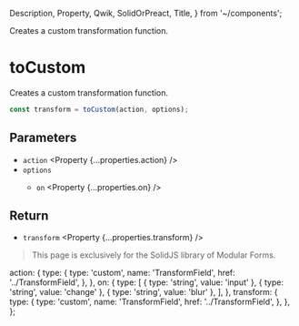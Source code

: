   Description,
  Property,
  Qwik,
  SolidOrPreact,
  Title,
} from '~/components';

<Title>toCustom</Title>
<Description>Creates a custom transformation function.</Description>

# toCustom

<SolidOrPreact block>

Creates a custom transformation function.

```ts
const transform = toCustom(action, options);
```

## Parameters

- `action` <Property {...properties.action} />
- `options` <Property type="object" />
  - `on` <Property {...properties.on} />

## Return

- `transform` <Property {...properties.transform} />

</SolidOrPreact>

<Qwik block>

<HttpStatusCode code={404} />

> This page is exclusively for the SolidJS library of Modular Forms.

</Qwik>

  action: {
    type: {
      type: 'custom',
      name: 'TransformField',
      href: '../TransformField',
    },
  },
  on: {
    type: [
      { type: 'string', value: 'input' },
      { type: 'string', value: 'change' },
      { type: 'string', value: 'blur' },
    ],
  },
  transform: {
    type: {
      type: 'custom',
      name: 'TransformField',
      href: '../TransformField',
    },
  },
};

